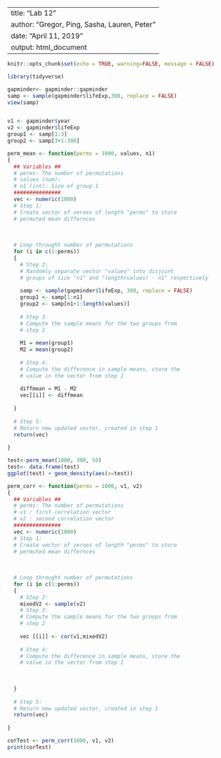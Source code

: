 

---
title: "Lab 12"
author: "Gregor, Ping, Sasha, Lauren, Peter"
date: "April 11, 2019"
output: html_document
---

```r
knitr::opts_chunk$set(echo = TRUE, warning=FALSE, message = FALSE)
```



```r
library(tidyverse)
```


```r

gapminder<- gapminder::gapminder
samp <- sample(gapminder$lifeExp,300, replace = FALSE)
view(samp)
```


```r

```

```r

v1 <- gapminder$year
v2 <- gapminder$lifeExp
group1 <- samp[1:3]
group2 <- samp[3+1:300]

```



```r
perm_mean <- function(perms = 1000, values, n1)
{
  ## Variables ##
  # perms: The number of permutations 
  # values (num): 
  # n1 (int): Size of group 1
  ###############
  vec <- numeric(1000)
  # Step 1:
  # Create vector of zeroes of length "perms" to store
  # permuted mean differnces
  
  
  
  # Loop throught number of permutations
  for (i in c(1:perms))
  {
    # Step 2:
    # Randomly separate vector "values" into disjoint 
    # groups of size "n1" and "length(values) - n1" respectively
    
    samp <- sample(gapminder$lifeExp, 300, replace = FALSE)
    group1 <- samp[1:n1]
    group2 <- samp[n1+1:length(values)]
    
    # Step 3:
    # Compute the sample means for the two groups from 
    # step 2
    
    M1 = mean(group1)
    M2 = mean(group2)
    
    # Step 4: 
    # Compute the difference in sample means, store the
    # value in the vector from step 1
    
    diffmean = M1 - M2
    vec[[i]] <- diffmean
    
  }
  
  # Step 5:
  # Return new updated vector, created in step 1
  return(vec)
  
}
```

```r
test<-perm_mean(1000, 300, 50)
test<- data.frame(test)
ggplot(test) + geom_density(aes(x=test))
```

```r
perm_corr <- function(perms = 1000, v1, v2)
{
  ## Variables ##
  # perms: The number of permutations 
  # v1 : first correlation vector
  # v2 : second correlation vector
  ###############
  vec <- numeric(1000)
  # Step 1:
  # Create vector of zeroes of length "perms" to store
  # permuted mean differnces
  
  
  
  # Loop throught number of permutations
  for (i in c(1:perms))
  {
    # Step 2:
    mixedV2 <- sample(v2)
    # Step 3:
    # Compute the sample means for the two groups from 
    # step 2
    
    vec [[i]] <- cor(v1,mixedV2)
    
    # Step 4: 
    # Compute the difference in sample means, store the
    # value in the vector from step 1
    
    
    
  }
  
  # Step 5:
  # Return new updated vector, created in step 1
  return(vec)
  
}

```


```r

corTest <- perm_corr(1000, v1, v2)
print(corTest)
```









